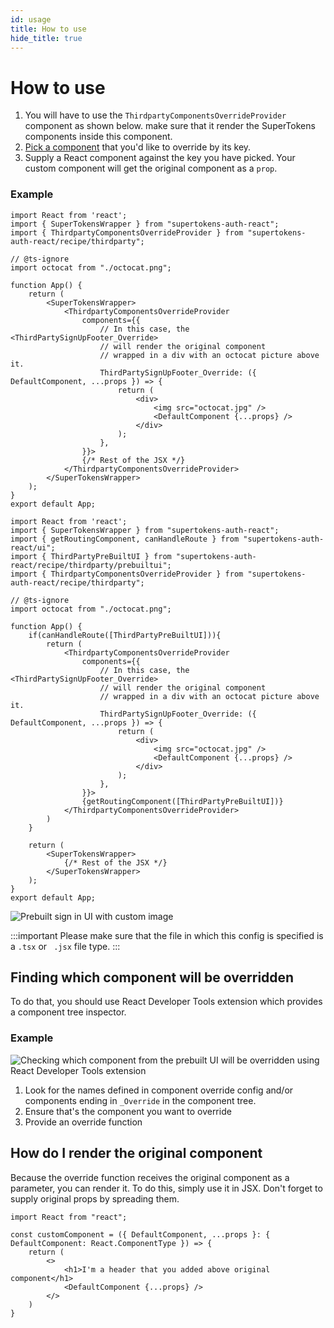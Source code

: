 ```yaml
---
id: usage
title: How to use
hide_title: true
---
```




# How to use

1. You will have to use the `ThirdpartyComponentsOverrideProvider` component as shown below. make sure that it render the SuperTokens components inside this component.
2. [Pick a component](#finding-which-component-will-be-overridden) that you'd like to override by its key.
3. Supply a React component against the key you have picked. Your custom component will get the original component as a `prop`.

### Example
<FrontendSDKTabs>
<TabItem value="reactjs">

<Question
    question="Do you use react-router-dom?">
<Answer title="Yes">

```tsx
import React from 'react';
import { SuperTokensWrapper } from "supertokens-auth-react";
import { ThirdpartyComponentsOverrideProvider } from "supertokens-auth-react/recipe/thirdparty";

// @ts-ignore
import octocat from "./octocat.png";

function App() {
    return (
        <SuperTokensWrapper>
            <ThirdpartyComponentsOverrideProvider
                components={{
                    // In this case, the <ThirdPartySignUpFooter_Override> 
                    // will render the original component
                    // wrapped in a div with an octocat picture above it.
                    ThirdPartySignUpFooter_Override: ({ DefaultComponent, ...props }) => {
                        return (
                            <div>
                                <img src="octocat.jpg" />
                                <DefaultComponent {...props} />
                            </div>
                        );
                    },
                }}>
                {/* Rest of the JSX */}
            </ThirdpartyComponentsOverrideProvider>
        </SuperTokensWrapper>
    );
}
export default App;
```
</Answer>

<Answer title="No">

```tsx
import React from 'react';
import { SuperTokensWrapper } from "supertokens-auth-react";
import { getRoutingComponent, canHandleRoute } from "supertokens-auth-react/ui";
import { ThirdPartyPreBuiltUI } from "supertokens-auth-react/recipe/thirdparty/prebuiltui";
import { ThirdpartyComponentsOverrideProvider } from "supertokens-auth-react/recipe/thirdparty";

// @ts-ignore
import octocat from "./octocat.png";

function App() {
    if(canHandleRoute([ThirdPartyPreBuiltUI])){
        return (
            <ThirdpartyComponentsOverrideProvider
                components={{
                    // In this case, the <ThirdPartySignUpFooter_Override> 
                    // will render the original component
                    // wrapped in a div with an octocat picture above it.
                    ThirdPartySignUpFooter_Override: ({ DefaultComponent, ...props }) => {
                        return (
                            <div>
                                <img src="octocat.jpg" />
                                <DefaultComponent {...props} />
                            </div>
                        );
                    },
                }}>
                {getRoutingComponent([ThirdPartyPreBuiltUI])}
            </ThirdpartyComponentsOverrideProvider>
        )
    }

    return (
        <SuperTokensWrapper>
            {/* Rest of the JSX */}
        </SuperTokensWrapper>
    );
}
export default App;
```
</Answer>

</Question>

<img alt="Prebuilt sign in UI with custom image" src="/img/thirdparty/react-override-octocat.png" />

:::important
Please make sure that the file in which this config is specified is a `.tsx` or ` .jsx` file type.
:::

</TabItem>
</FrontendSDKTabs>

## Finding which component will be overridden
To do that, you should use React Developer Tools extension which provides a component tree inspector.

### Example
<img alt="Checking which component from the prebuilt UI will be overridden using React Developer Tools extension" src="/img/thirdparty/override/find-component.png" />

1. Look for the names defined in component override config and/or components ending in `_Override` in the component tree.
2. Ensure that's the component you want to override
3. Provide an override function

## How do I render the original component
Because the override function receives the original component as a parameter,
you can render it. To do this, simply use it in JSX. Don't forget to supply original props
by spreading them.

```tsx
import React from "react";

const customComponent = ({ DefaultComponent, ...props }: { DefaultComponent: React.ComponentType }) => {
    return (
        <>
            <h1>I'm a header that you added above original component</h1>
            <DefaultComponent {...props} />
        </>
    )
}
```

